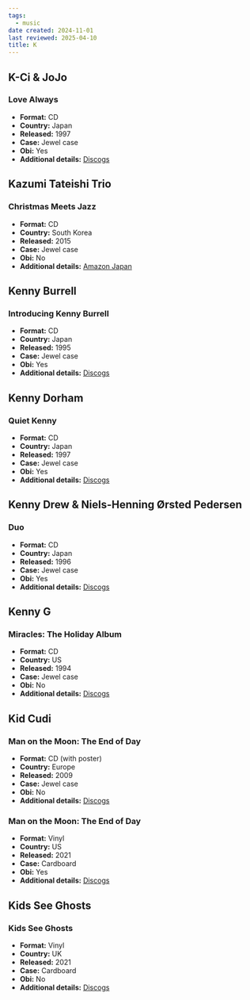 ```yaml
---
tags:
  - music
date created: 2024-11-01
last reviewed: 2025-04-10
title: K
---
```


## K-Ci & JoJo

### Love Always

- **Format:** CD
- **Country:** Japan
- **Released:** 1997
- **Case:** Jewel case
- **Obi:** Yes
- **Additional details:** [Discogs](https://www.discogs.com/release/6809529-K-Ci-JoJo-Love-Always)

## Kazumi Tateishi Trio

### Christmas Meets Jazz

- **Format:** CD
- **Country:** South Korea
- **Released:** 2015
- **Case:** Jewel case
- **Obi:** No
- **Additional details:** [Amazon Japan](https://www.amazon.co.jp/KAZUMI-TATEISHI-TRIO/dp/B016VL6VD6)

## Kenny Burrell

### Introducing Kenny Burrell

- **Format:** CD
- **Country:** Japan
- **Released:** 1995
- **Case:** Jewel case
- **Obi:** Yes
- **Additional details:** [Discogs](https://www.discogs.com/release/6148251-Kenny-Burrell-Introducing-Kenny-Burrell)

## Kenny Dorham

### Quiet Kenny

- **Format:** CD
- **Country:** Japan
- **Released:** 1997
- **Case:** Jewel case
- **Obi:** Yes
- **Additional details:** [Discogs](https://www.discogs.com/release/24831155-Kenny-Dorham-Quiet-Kenny)

## Kenny Drew & Niels-Henning Ørsted Pedersen

### Duo

- **Format:** CD
- **Country:** Japan
- **Released:** 1996
- **Case:** Jewel case
- **Obi:** Yes
- **Additional details:** [Discogs](https://www.discogs.com/release/22165129-Kenny-Drew-Niels-Henning-%C3%98rsted-Pedersen-Duo)

## Kenny G

### Miracles: The Holiday Album

- **Format:** CD
- **Country:** US
- **Released:** 1994
- **Case:** Jewel case
- **Obi:** No
- **Additional details:** [Discogs](https://www.discogs.com/release/2577118-Kenny-G-Miracles-The-Holiday-Album)

## Kid Cudi

### Man on the Moon: The End of Day

- **Format:** CD (with poster)
- **Country:** Europe
- **Released:** 2009
- **Case:** Jewel case
- **Obi:** No
- **Additional details:** [Discogs](https://www.discogs.com/release/2109545-Kid-Cudi-Man-On-The-Moon-The-End-Of-Day)

### Man on the Moon: The End of Day

- **Format:** Vinyl
- **Country:** US
- **Released:** 2021
- **Case:** Cardboard
- **Obi:** Yes
- **Additional details:** [Discogs](https://www.discogs.com/release/17741992-Kid-Cudi-Man-On-The-Moon-The-End-Of-Day)

## Kids See Ghosts

### Kids See Ghosts

- **Format:** Vinyl
- **Country:** UK
- **Released:** 2021
- **Case:** Cardboard
- **Obi:** No
- **Additional details:** [Discogs](https://www.discogs.com/release/19328734-Kids-See-Ghosts-Kids-See-Ghosts)
